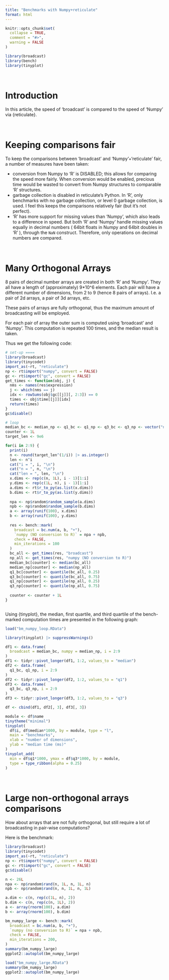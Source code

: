 ```yaml
---
title: "Benchmarks with Numpy+reticulate"
format: html
---
```


```r
knitr::opts_chunk$set(
  collapse = TRUE,
  comment = "#>",
  warning = FALSE
)
```

```r
library(broadcast)
library(bench)
library(tinyplot)
```


&nbsp;

# Introduction

In this article, the speed of 'broadcast' is compared to the speed of 'Numpy' via {reticulate}.


&nbsp;

# Keeping comparisons fair

To keep the comparisons between 'broadcast' and 'Numpy'+'reticulate' fair, a number of measures have been taken:

 - conversion from Numpy to 'R' is DISABLED; this allows for comparing the speed more fairly. When conversion would be enabled, precious time would be wasted to convert from Numpy structures to comparable 'R' structures.
 - garbage collection is disabled in reticulate's Python. In 'R', only benchmarks with no garbage collection, or level 0 garbage collection, is used. I feel this keeps the comparisons relatively fair (but it's not perfect).
 - 'R' has more support for missing values than 'Numpy', which also leads to a difference in speed. But both 'R' and 'Numpy' handle missing values equally in decimal numbers ( 64bit floats in Numpy and 64bit doubles in 'R' ), through the `NaN` construct. Therefore, only operations on decimal numbers are compared.


&nbsp;

# Many Orthogonal Arrays


8 pairs of decimal number arrays are created in both 'R' and 'Numpy'. They all have a length of (approximately) 9*10^6 elements. Each pair will have a different number of dimensions, from 2 to 9 (hence 8 pairs of arrays).
I.e. a pair of 2d arrays, a pair of 3d arrays, etc.

These pairs of arrays are fully orthogonal, thus the maximum amount of broadcasting will be employed.

For each pair of array the outer sum is computed using 'broadcast' and 'Numpy'. This computation is repeated 100 times, and the median result is taken.

Thus we get the following code:

```r
# set-up ====
library(broadcast)
library(tinycodet)
import_as(~rt, "reticulate")
np <- rt$import("numpy", convert = FALSE)
gc <- rt$import("gc", convert = FALSE)
get_times <- function(obj, j) {
  nms <- names(res$expression)
  j <- which(nms == j)
  idx <- rowSums(obj$gc[[j]][, 2:3]) == 0
  times <- obj$time[[j]][idx]
  return(times)
}
gc$disable()

# loop
median_bc <- median_np <- q1_bc <- q1_np <- q3_bc <- q3_np <- vector("numeric", 8)
counter <- 1L
target_len <- 9e6

for(i in 2:9) {
  print(i)
  n <- round(target_len^(1/i)) |> as.integer()
  len <- n^i
  cat("i = ", i, "\n")
  cat("n = ", n, "\n")
  cat("len = ", len, "\n")
  x.dims <- rep(c(n, 1L), i - 1)[1:i]
  y.dims <- rep(c(1L, n), i - 1)[1:i]
  a.dims <- rt$r_to_py(as.list(x.dims))
  b.dims <- rt$r_to_py(as.list(y.dims))
  
  npa <- np$random$random_sample(a.dims)
  npb <- np$random$random_sample(b.dims)
  a <- array(runif(100), x.dims)
  b <- array(runif(100), y.dims)
  
  res <- bench::mark(
    broadcast = bc.num(a, b, "+"),
    `numpy (NO conversion to R)` = npa + npb,
    check = FALSE,
    min_iterations = 100
  )
  bc_all <- get_times(res, "broadcast")
  np_all <- get_times(res, "numpy (NO conversion to R)")
  median_bc[counter] <- median(bc_all)
  median_np[counter] <- median(np_all)
  q1_bc[counter] <- quantile(bc_all, 0.25)
  q3_bc[counter] <- quantile(bc_all, 0.75)
  q1_np[counter] <- quantile(np_all, 0.25)
  q3_np[counter] <- quantile(np_all, 0.75)
  
  counter <- counter + 1L
}



```


Using {tinyplot}, the median, first quartile, and third quartile of the bench-marked computation times are presented in the following graph:

```r
load("bm_numpy_loop.RData")

library(tinyplot) |> suppressWarnings()

df1 <- data.frame(
  broadcast = median_bc, numpy = median_np, i = 2:9
)
df1 <- tidyr::pivot_longer(df1, 1:2, values_to = "median")
df2 <- data.frame(
  q1_bc, q1_np, i = 2:9
)
df2 <- tidyr::pivot_longer(df2, 1:2, values_to = "q1")
df3 <- data.frame(
  q3_bc, q3_np, i = 2:9
)
df3 <- tidyr::pivot_longer(df3, 1:2, values_to = "q3")

df <- cbind(df1, df2[, 3], df3[, 3])

module <- df$name
tinytheme("minimal")
tinyplot(
  df$i, df$median*1000, by = module, type = "l",
  main = "benchmarks",
  xlab = "number of dimensions",
  ylab = "median time (ms)"
)
tinyplot_add(
  min = df$q1*1000, ymax = df$q3*1000, by = module,
  type = type_ribbon(alpha = 0.25)
)


```


&nbsp;


# Large non-orthogonal arrays comparisons

How about arrays that are not fully orthogonal, but still require a lot of broadcasting in pair-wise computations?

Here is the benchmark:

```r

library(broadcast)
library(tinycodet)
import_as(~rt, "reticulate")
np <- rt$import("numpy", convert = FALSE)
gc <- rt$import("gc", convert = FALSE)
gc$disable()

n <- 26L
npa <- np$random$rand(n, 1L, n, 1L, n)
npb <- np$random$rand(n, n, 1L, n, 1L)

a.dim <- c(n, rep(c(1L, n), 2))
b.dim <- c(n, rep(c(n, 1L), 2))
a <- array(rnorm(100), a.dim)
b <- array(rnorm(100), b.dim)

bm_numpy_large <- bench::mark(
  broadcast = bc.num(a, b, "+"),
  `numpy (no conversion to R)` = npa + npb,
  check = FALSE,
  min_iterations = 200,
)
summary(bm_numpy_large)
ggplot2::autoplot(bm_numpy_large)

```

```r
load("bm_numpy_large.RData")
summary(bm_numpy_large)
ggplot2::autoplot(bm_numpy_large)
```


&nbsp;

&nbsp;
